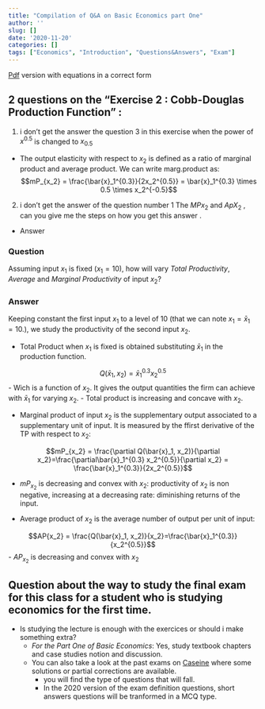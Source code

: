 ```yaml
---
title: "Compilation of Q&A on Basic Economics part One"
author: ''
slug: []
date: '2020-11-20'
categories: []
tags: ["Economics", "Introduction", "Questions&Answers", "Exam"]
---
```



[Pdf](/pdf/QA-pdfVersion.pdf) version with equations in a correct form


## 2 questions on the "Exercise 2 : Cobb-Douglas Production Function" :

1. i don't get the answer the question 3 in this exercise when the power of $x^{0.5}$ is changed to $x_{0.5}$

+ The output elasticity with respect to $x_2$ is defined as a ratio of marginal product and average product.
We can write marg.product as: $$mP_{x_2} = \frac{\bar{x}_1^{0.3}}{2x_2^{0.5}}  = \bar{x}_1^{0.3} \times 0.5 \times x_2^{-0.5}$$

2) i don't get the answer of the question number 1 The $MPx_2$ and $ApX_2$ , can you give me the steps on how you get this answer .

+ Answer

### Question

Assuming input $x_1$ is fixed ($x_1=10$), how will vary *Total Productivity*, *Average* and *Marginal Productivity* of input $x_2$?

### Answer

Keeping constant the first input $x_1$ to  a level of 10 (that we can note $x_1 = \bar{x}_1=10$.), we study the productivity of the second input $x_2$.


+ Total Product when $x_1$ is fixed is obtained substituting $\bar{x}_1$ in the production function.

$$Q(\bar{x}_1, x_2)= \bar{x}_1^{0.3} x_2^{0.5}$$
    - Wich is a function of $x_2$. It gives the output quantities the firm can achieve with $\bar{x}_1$ for varying $x_2$.
    - Total product is increasing and concave with $x_2$.

+ Marginal product of input $x_2$ is the supplementary output associated to a supplementary unit of input. It is measured by the ffirst derivative of the TP with respect to $x_2$:

$$mP_{x_2} = \frac{\partial Q(\bar{x}_1, x_2)}{\partial x_2}=\frac{\partial\bar{x}_1^{0.3} x_2^{0.5}}{\partial x_2} = \frac{\bar{x}_1^{0.3}}{2x_2^{0.5}}$$

   - $mP_{x_2}$ is decreasing and convex with $x_2$: productivity of $x_2$ is non negative, increasing at a decreasing rate: diminishing returns of the input.

+ Average product of $x_2$ is the average number of output per unit of input:

$$AP{x_2} = \frac{Q(\bar{x}_1, x_2)}{x_2}=\frac{\bar{x}_1^{0.3}}{x_2^{0.5}}$$
  - $AP_{x_2}$ is decreasing and convex with $x_2$




## Question about the way to study the final exam for this class for a student who is studying economics for the first time. 

+ Is studying the lecture is enough with the exercices or should i make something extra?   
   - *For the Part One of Basic Economics*: Yes, study textbook chapters and case studies notion and discussion.
   - You can also take a look at the past exams on [Caseine](https://moodle.caseine.org/mod/folder/view.php?id=18140) where some solutions or partial corrections are available.
      + you will find the type of questions that will fall. 
      + In the 2020 version of the exam definition questions, short answers questions will be tranformed in a MCQ type.
   
